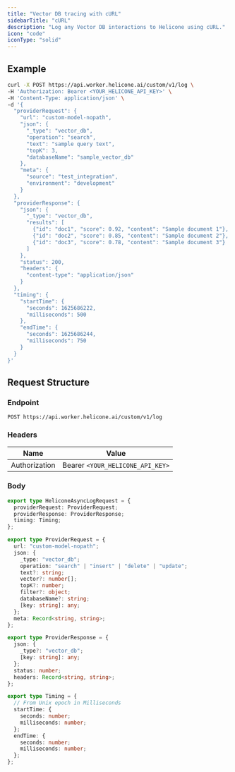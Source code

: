 ```yaml
---
title: "Vector DB tracing with cURL"
sidebarTitle: "cURL"
description: "Log any Vector DB interactions to Helicone using cURL."
icon: "code"
iconType: "solid"
---
```



## Example

```bash
curl -X POST https://api.worker.helicone.ai/custom/v1/log \
-H 'Authorization: Bearer <YOUR_HELICONE_API_KEY>' \
-H 'Content-Type: application/json' \
-d '{
  "providerRequest": {
    "url": "custom-model-nopath",
    "json": {
      "_type": "vector_db",
      "operation": "search",
      "text": "sample query text",
      "topK": 3,
      "databaseName": "sample_vector_db"
    },
    "meta": {
      "source": "test_integration",
      "environment": "development"
    }
  },
  "providerResponse": {
    "json": {
      "_type": "vector_db",
      "results": [
        {"id": "doc1", "score": 0.92, "content": "Sample document 1"},
        {"id": "doc2", "score": 0.85, "content": "Sample document 2"},
        {"id": "doc3", "score": 0.78, "content": "Sample document 3"}
      ]
    },
    "status": 200,
    "headers": {
      "content-type": "application/json"
    }
  },
  "timing": {
    "startTime": {
      "seconds": 1625686222,
      "milliseconds": 500
    },
    "endTime": {
      "seconds": 1625686244,
      "milliseconds": 750
    }
  }
}'
```

## Request Structure

### Endpoint

```
POST https://api.worker.helicone.ai/custom/v1/log
```

### Headers

| Name          | Value                            |
| ------------- | -------------------------------- |
| Authorization | Bearer `<YOUR_HELICONE_API_KEY>` |

<div dangerouslySetInnerHTML={{ __html: strings.generateKeyInstructions }} />

### Body

```typescript
export type HeliconeAsyncLogRequest = {
  providerRequest: ProviderRequest;
  providerResponse: ProviderResponse;
  timing: Timing;
};

export type ProviderRequest = {
  url: "custom-model-nopath";
  json: {
    _type: "vector_db";
    operation: "search" | "insert" | "delete" | "update";
    text?: string;
    vector?: number[];
    topK?: number;
    filter?: object;
    databaseName?: string;
    [key: string]: any;
  };
  meta: Record<string, string>;
};

export type ProviderResponse = {
  json: {
    _type?: "vector_db";
    [key: string]: any;
  };
  status: number;
  headers: Record<string, string>;
};

export type Timing = {
  // From Unix epoch in Milliseconds
  startTime: {
    seconds: number;
    milliseconds: number;
  };
  endTime: {
    seconds: number;
    milliseconds: number;
  };
};
```
